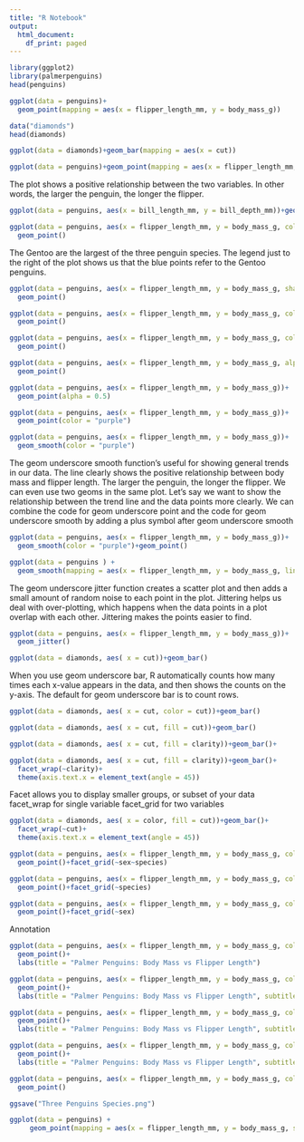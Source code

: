 ---
title: "R Notebook"
output:
  html_document:
    df_print: paged
---

```{r}
library(ggplot2)
library(palmerpenguins)
head(penguins)
```



```{r}
ggplot(data = penguins)+
  geom_point(mapping = aes(x = flipper_length_mm, y = body_mass_g))
```

```{r}
data("diamonds")
head(diamonds)
```

```{r}
ggplot(data = diamonds)+geom_bar(mapping = aes(x = cut))
```


```{r}
ggplot(data = penguins)+geom_point(mapping = aes(x = flipper_length_mm, y = body_mass_g))
```
The plot shows a
positive relationship between the two variables. In other words, the
larger the penguin, the longer the flipper.


```{r}
ggplot(data = penguins, aes(x = bill_length_mm, y = bill_depth_mm))+geom_point()
```


```{r}
ggplot(data = penguins, aes(x = flipper_length_mm, y = body_mass_g, color = species))+
  geom_point()
```
The Gentoo are the largest of
the three penguin species. The legend just to the right of the plot
shows us that the blue points refer to the Gentoo penguins.

```{r}
ggplot(data = penguins, aes(x = flipper_length_mm, y = body_mass_g, shape = species))+
  geom_point()
```


```{r}
ggplot(data = penguins, aes(x = flipper_length_mm, y = body_mass_g, color = species, shape = species))+
  geom_point()
```

```{r}
ggplot(data = penguins, aes(x = flipper_length_mm, y = body_mass_g, color = species, shape = species, size = species))+
  geom_point()
```

```{r}
ggplot(data = penguins, aes(x = flipper_length_mm, y = body_mass_g, alpha = species))+
  geom_point()
```

```{r}
ggplot(data = penguins, aes(x = flipper_length_mm, y = body_mass_g))+
  geom_point(alpha = 0.5)
```

```{r}
ggplot(data = penguins, aes(x = flipper_length_mm, y = body_mass_g))+
  geom_point(color = "purple")
```

```{r}
ggplot(data = penguins, aes(x = flipper_length_mm, y = body_mass_g))+
  geom_smooth(color = "purple")

```
The geom underscore
smooth function's useful for showing general
trends in our data. The line clearly shows the positive relationship between body mass and flipper length. The larger the penguin, the longer the flipper. We can even use two
geoms in the same plot. Let's say we want to show
the relationship between the trend line and the
data points more clearly. We can combine the code for geom underscore point and the code for geom
underscore smooth by adding a plus symbol after
geom underscore smooth


```{r}
ggplot(data = penguins, aes(x = flipper_length_mm, y = body_mass_g))+
  geom_smooth(color = "purple")+geom_point()

```

```{r}
ggplot(data = penguins ) + 
  geom_smooth(mapping = aes(x = flipper_length_mm, y = body_mass_g, linetype = species))
```
 The geom underscore
jitter function creates a scatter plot and then adds a small amount of random noise to each
point in the plot. Jittering helps us deal
with over-plotting, which happens when
the data points in a plot overlap with each other. Jittering makes the
points easier to find.
```{r}
ggplot(data = penguins, aes(x = flipper_length_mm, y = body_mass_g))+
  geom_jitter()
```

```{r}
ggplot(data = diamonds, aes( x = cut))+geom_bar()
```

When you use geom underscore bar, R automatically counts how many times each x-value
appears in the data, and then shows the
counts on the y-axis. The default for geom underscore
bar is to count rows.


```{r}
ggplot(data = diamonds, aes( x = cut, color = cut))+geom_bar()
```

```{r}
ggplot(data = diamonds, aes( x = cut, fill = cut))+geom_bar()
```
```{r}
ggplot(data = diamonds, aes( x = cut, fill = clarity))+geom_bar()+
```


```{r}
ggplot(data = diamonds, aes( x = cut, fill = clarity))+geom_bar()+
  facet_wrap(~clarity)+
  theme(axis.text.x = element_text(angle = 45))
```

Facet allows you to display smaller groups, or subset of your data
facet_wrap for single variable
facet_grid for two variables

```{r}
ggplot(data = diamonds, aes( x = color, fill = cut))+geom_bar()+
  facet_wrap(~cut)+
  theme(axis.text.x = element_text(angle = 45))
```



```{r}
ggplot(data = penguins, aes(x = flipper_length_mm, y = body_mass_g, color = species))+
  geom_point()+facet_grid(~sex~species)
```

```{r}
ggplot(data = penguins, aes(x = flipper_length_mm, y = body_mass_g, color = species))+
  geom_point()+facet_grid(~species)
```

```{r}
ggplot(data = penguins, aes(x = flipper_length_mm, y = body_mass_g, color = species))+
  geom_point()+facet_grid(~sex)
```
Annotation

```{r}
ggplot(data = penguins, aes(x = flipper_length_mm, y = body_mass_g, color = species))+
  geom_point()+ 
  labs(title = "Palmer Penguins: Body Mass vs Flipper Length")

```

```{r}
ggplot(data = penguins, aes(x = flipper_length_mm, y = body_mass_g, color = species))+
  geom_point()+ 
  labs(title = "Palmer Penguins: Body Mass vs Flipper Length", subtitle = "Sample of Three Penguin Species")

```
```{r}
ggplot(data = penguins, aes(x = flipper_length_mm, y = body_mass_g, color = species))+
  geom_point()+ 
  labs(title = "Palmer Penguins: Body Mass vs Flipper Length", subtitle = "Sample of Three Penguin Species", caption = "Data collected by Dr Kisten Gorman")
```

```{r}
ggplot(data = penguins, aes(x = flipper_length_mm, y = body_mass_g, color = species))+
  geom_point()+ 
  labs(title = "Palmer Penguins: Body Mass vs Flipper Length", subtitle = "Sample of Three Penguin Species")+annotate("text", x = 220, y = 3500, label = "The Gentoos are the largest", color = "purple",fontface = "bold", size = 4.5, angle = 25)
```

```{r}
ggplot(data = penguins, aes(x = flipper_length_mm, y = body_mass_g, color = species))+
  geom_point()
```

```{r}
ggsave("Three Penguins Species.png")
```

```{r}
ggplot(data = penguins) + 
     geom_point(mapping = aes(x = flipper_length_mm, y = body_mass_g, size = species))
```

